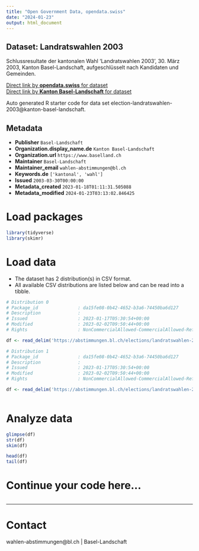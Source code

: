 ```yaml
---
title: "Open Government Data, opendata.swiss"
date: "2024-01-23"
output: html_document
---
```


## Dataset: Landratswahlen 2003

Schlussresultate der kantonalen Wahl 'Landratswahlen 2003', 30. März 2003, Kanton Basel-Landschaft, aufgeschlüsselt nach Kandidaten und Gemeinden.

[Direct link by **opendata.swiss** for dataset](https://opendata.swiss/de/dataset/landratswahlen-2003)<br>
[Direct link by **Kanton Basel-Landschaft** for dataset](https://abstimmungen.bl.ch/elections/landratswahlen-2003/data)

Auto generated R starter code for data set election-landratswahlen-2003@kanton-basel-landschaft.

## Metadata

- **Publisher** `Basel-Landschaft`
- **Organization.display_name.de** `Kanton Basel-Landschaft`
- **Organization.url** `https://www.baselland.ch`
- **Maintainer** `Basel-Landschaft`
- **Maintainer_email** `wahlen-abstimmungen@bl.ch`
- **Keywords.de** `['kantonal', 'wahl']`
- **Issued** `2003-03-30T00:00:00`
- **Metadata_created** `2023-01-18T01:11:31.505088`
- **Metadata_modified** `2024-01-23T03:13:02.846425`


# Load packages

```r

library(tidyverse)
library(skimr)

```

# Load data

-   The dataset has 2 distribution(s) in CSV format.
-   All available CSV distributions are listed below and can be read into a tibble.

```r

# Distribution 0
# Package_id               : da15fe08-0b42-4652-b3a6-74450ba6d127
# Description              : 
# Issued                   : 2023-01-17T05:30:54+00:00
# Modified                 : 2023-02-02T09:50:44+00:00
# Rights                   : NonCommercialAllowed-CommercialAllowed-ReferenceRequired

df <- read_delim('https://abstimmungen.bl.ch/elections/landratswahlen-2003/data-parties-csv')

# Distribution 1
# Package_id               : da15fe08-0b42-4652-b3a6-74450ba6d127
# Description              : 
# Issued                   : 2023-01-17T05:30:54+00:00
# Modified                 : 2023-02-02T09:50:44+00:00
# Rights                   : NonCommercialAllowed-CommercialAllowed-ReferenceRequired

df <- read_delim('https://abstimmungen.bl.ch/elections/landratswahlen-2003/data-csv')



```

# Analyze data

```r

glimpse(df)
str(df)
skim(df)

head(df)
tail(df)

```

# Continue your code here...

```r

```

------------------------------------------------------------------------

# Contact

wahlen-abstimmungen@bl.ch | Basel-Landschaft
